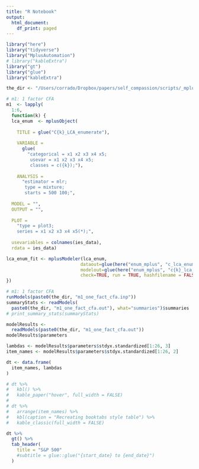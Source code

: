 ```yaml
---
title: "R Notebook"
output:
  html_document:
    df_print: paged
---
```


```r
library("here")
library("tidyverse")
library("MplusAutomation")
# library("kableExtra")
library("gt")
library("glue")
library("kableExtra")

the_dir <- "/Users/corrado/Dropbox/papers/self_compassion/scripts/_mplus/"
```



```r
# m1: 1 factor CFA 
m1  <- lapply(
  1:6, 
  function(k) {
  lca_enum  <- mplusObject(
      
    TITLE = glue("C{k}_LCA_enumerate"), 
  
    VARIABLE = 
      glue(
        "categorical = x1 x2 x3 x4 x5; 
         usevar = x1 x2 x3 x4 x5;
         classes = c({k});"),
  
    ANALYSIS = 
      "estimator = mlr; 
       type = mixture; 
       starts = 500 100;",
  
  MODEL = "",
  OUTPUT = "",
  
  PLOT = 
    "type = plot3; 
    series = x1 x2 x3 x4 x5(*);",
  
  usevariables = colnames(ies_data),
  rdata = ies_data)

lca_enum_fit <- mplusModeler(lca_enum, 
                            dataout=glue(here("enum_mplus", "c_lca_enumerate.dat")),
                            modelout=glue(here("enum_mplus", "c{k}_lca_enumerate.inp")) ,
                            check=TRUE, run = TRUE, hashfilename = FALSE)
})
```










```r
# m1: 1 factor CFA 
runModels(paste0(the_dir, "m1_one_fact_cfa.inp"))
summaryStats <- readModels(
  paste0(the_dir, "m1_one_fact_cfa.out"), what="summaries")$summaries
# print_summary_stats(summaryStats)

modelResults <- 
  readModels(paste0(the_dir, "m1_one_fact_cfa.out"))
modelResults$parameters

lambdas <- modelResults$parameters$stdyx.standardized[1:26, 3]
item_names <- modelResults$parameters$stdyx.standardized[1:26, 2]

dt <- data.frame(
  item_names, lambdas
) 
```

```r
# dt %>% 
#   kbl() %>%
#   kable_paper("hover", full_width = FALSE) 
# 
# dt %>%
#   arrange(item_names) %>% 
#   kbl(caption = "Recreating booktabs style table") %>%
#   kable_classic(full_width = FALSE)
```

```r
dt %>%
  gt() %>%
  tab_header(
    title = "S&P 500"
    #subtitle = glue::glue("{start_date} to {end_date}")
  )
```



